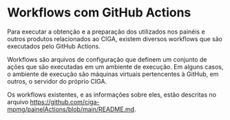 # Workflows com GitHub Actions

Para executar a obtenção e a preparação dos utilizados nos painéis e outros produtos relacionados ao CIGA, existem diversos workflows que são executados pelo GitHub Actions.

Workflows são arquivos de configuração que definem um conjunto de ações que são executadas em um ambiente de execução. Em alguns casos, o ambiente de execução são máquinas virtuais pertencentes à GitHub, em outros, o servidor do próprio CIGA.

Os workflows existentes, e as informações sobre eles, estão descritas no arquivo <https://github.com/ciga-mpmg/painelActions/blob/main/README.md>. 

